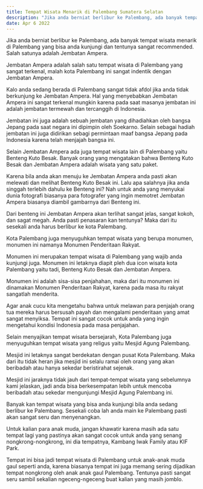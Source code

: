 ```yaml
---
title: Tempat Wisata Menarik di Palembang Sumatera Selatan
description: "Jika anda berniat berlibur ke Palembang, ada banyak tempat wisata menarik di Palembang yang bisa anda kunjungi dan tentunya sangat recommended. Salah satunya adalah Jembatan Ampera."
date: Apr 6 2022
---
```


Jika anda berniat berlibur ke Palembang, ada banyak tempat wisata menarik di Palembang yang bisa anda kunjungi dan tentunya sangat recommended. Salah satunya adalah Jembatan Ampera. 

Jembatan Ampera adalah salah satu tempat wisata di Palembang yang sangat terkenal, malah kota Palembang ini sangat indentik dengan Jembatan Ampera. 

Kalo anda sedang berada di Palembang sangat tidak afdol jika anda tidak berkunjung ke Jembatan Ampera. Hal yang menyebabkan Jembatan Ampera ini sangat terkenal mungkin karena pada saat masanya jembatan ini adalah jembatan termewah dan tercanggih di Indonesia. 

Jembatan ini juga adalah sebuah jembatan yang dihadiahkan oleh bangsa Jepang pada saat negara ini dipimpin oleh Soekarno. Selain sebagai hadiah jembatan ini juga didirikan sebagi permintaan maaf bangsa Jepang pada Indonesia karena telah menjajah bangsa ini.

Selain Jembatan Ampera ada juga tempat wisata lain di Palembang yaitu Benteng Kuto Besak. Banyak orang yang mengatakan bahwa Benteng Kuto Besak dan Jembatan Ampera adalah wisata yang satu paket. 

Karena bila anda akan menuju ke Jembatan Ampera anda pasti akan melewati dan melihat Benteng Kuto Besak ini. Lalu apa salahnya jika anda singgah terlebih dahulu ke Benteng ini? Nah untuk anda yang menyukai dunia fotografi biasanya para fotografer yang ingin memotret Jembatan Ampera biasanya diambil gambarnya dari Benteng ini. 

Dari benteng ini Jembatan Ampera akan terlihat sangat jelas, sangat kokoh, dan sagat megah. Anda pasti penasaran kan tentunya? Maka dari itu sesekali anda harus berlibur ke kota Palembang.

Kota Palembang juga menyuguhkan tempat wisata yang berupa monumen, monumen ini namanya Monumen Penderitaan Rakyat. 

Monumen ini merupakan tempat wisata di Palembang yang wajib anda kunjungi juga. Monumen ini letaknya diapit pleh dua icon wisata kota Palembang yaitu tadi, Benteng Kuto Besak dan Jembatan Ampera. 

Monumen ini adalah sisa-sisa penjahahan, maka dari itu monumen ini dinamakan Monumen Penderitaan Rakyat, karena pada masa itu rakyat sangatlah menderita. 

Agar anak cucu kita mengetahu bahwa untuk melawan para penjajah orang tua mereka harus bersusah payah dan mengalami penderitaan yang amat sangat menyiksa. Tempat ini sangat cocok untuk anda yang ingin mengetahui kondisi Indonesia pada masa penjajahan.

Selain menyajikan tempat wisata bersejarah, Kota Palembang juga menyuguhkan tempat wisata yang religus yaitu Mesjid Agung Palembang. 

Mesjid ini letaknya sangat berdekatan dengan pusat Kota Palembang. Maka dari itu tidak heran jika mesjid ini selalu ramai oleh orang yang akan beribadah atau hanya sekedar beristirahat sejenak. 

Mesjid ini jaraknya tidak jauh dari tempat-tempat wisata yang sebelumnya kami jelaskan, jadi anda bisa berkesempatan lebih untuk mencoba beribadah atau sekedar mengunjungi Mesjid Agung Palembang ini. 

Banyak kan tempat wisata yang bisa anda kunjungi bila anda sedang berlibur ke Palembang. Sesekali coba lah anda main ke Palembang pasti akan sangat seru dan menyenangkan.

Untuk kalian para anak muda, jangan khawatir karena masih ada satu tempat lagi yang pastinya akan sangat cocok untuk anda yang senang nongkrong-nongkrong, ini dia tempatnya, Kambang Iwak Family atau KIF Park. 

Tempat ini bisa jadi tempat wisata di Palembang untuk anak-anak muda gaul seperti anda, karena biasanya tempat ini juga memang sering dijadikan tempat nongkrong oleh anak anak gaul Palembang. Tentunya pasti sangat seru sambil sekalian ngeceng-ngeceng buat kalian yang masih jomblo.
